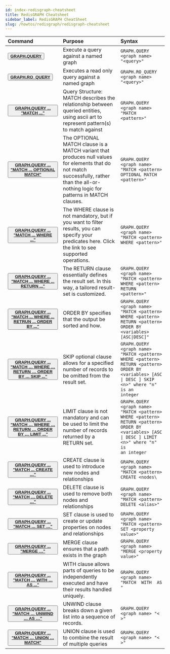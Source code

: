 ```yaml
---
id: index-redisgraph-cheatsheet
title: RedisGRAPH Cheatsheet
sidebar_label: RedisGRAPH CheatSheet
slug: /howtos/redisgraph/redisgraph-cheatsheet
---
```


| Command       | Purpose        | Syntax               |
| :--------------------- | :---------------------- | :----------------- |
| <button><b>[GRAPH.QUERY](https://oss.redis.com/redisgraph/commands/#graphquery)</b></button> | Execute a query against a named graph | <code>GRAPH.QUERY &lt;graph name&gt; "&lt;query&gt;"</code> |
| <button><b>[GRAPH.RO_QUERY](https://oss.redis.com/redisgraph/commands/#graphro_query)</b></button> | Executes a read only query against a named graph | <code>GRAPH.RO_QUERY &lt;graph name&gt; "&lt;query&gt;" |
| <button><b>[GRAPH.QUERY ... "MATCH ..."](https://oss.redis.com/redisgraph/commands/#match) | Query Structure: MATCH describes the relationship between queried entities, using ascii art to represent pattern(s) to match against | <code>GRAPH.QUERY &lt;graph name&gt; "MATCH &lt;pattern&gt;"</code> |
| <button><b>[GRAPH.QUERY ... "MATCH ... OPTIONAL MATCH"](https://oss.redis.com/redisgraph/commands/#optional-match) | The OPTIONAL MATCH clause is a MATCH variant that produces null values for elements that do not match successfully, rather than the all-or-nothing logic for patterns in MATCH clauses. | <code>GRAPH.QUERY &lt;graph name&gt; "MATCH &lt;pattern&gt; OPTIONAL MATCH &lt;pattern&gt;"</code> |
| <button><b>[GRAPH.QUERY ... "MATCH ... WHERE ..."](https://oss.redis.com/redisgraph/commands/#where) | The WHERE clause is not mandatory, but if you want to filter results, you can specify your predicates here.  Click the link to see supported operations. | <code>GRAPH.QUERY &lt;graph name&gt; "MATCH &lt;pattern&gt; WHERE &lt;pattern&gt;"</code> |
| <button><b>[GRAPH.QUERY ... "MATCH ... WHERE ... RETURN ..."](https://oss.redis.com/redisgraph/commands/#return) | The RETURN clause essentially defines the result set.  In this way, a tailored result-set is customized. | <code>GRAPH.QUERY &lt;graph name&gt; "MATCH &lt;pattern&gt; WHERE &lt;pattern&gt; RETURN &lt;pattern&gt;"</code> |
| <button><b>[GRAPH.QUERY ... "MATCH ... WHERE ... RETRUN ... ORDER BY ..."](https://oss.redis.com/redisgraph/commands/#order-by) | ORDER BY specifies that the output be sorted and how. | <code>GRAPH.QUERY &lt;graph name&gt; "MATCH &lt;pattern&gt; WHERE &lt;pattern&gt; RETURN &lt;pattern&gt; ORDER BY &lt;variables&gt; \[ASC\|DESC\]"</code> |
| <button><b>[GRAPH.QUERY ... "MATCH … WHERE … RETURN … ORDER BY … SKIP ..."](https://oss.redis.com/redisgraph/commands/#skip) | SKIP optional clause allows for a specified number of records to be omitted from the result set. | <code>GRAPH.QUERY &lt;graph name&gt; "MATCH \<pattern\> WHERE \<pattern\> RETURN \<pattern\> ORDER BY \<variables\> \[ASC \| DESC \] SKIP \<n\>" where "n" is an integer</code> |
| <button><b>[GRAPH.QUERY ... "MATCH … WHERE … RETURN … ORDER BY … LIMIT ..."](https://oss.redis.com/redisgraph/commands/#limit) | LIMIT clause is not mandatory and can be used to limit the number of records returned by a RETURN set. | <code>GRAPH.QUERY &lt;graph name&gt; "MATCH \<pattern\> WHERE \<pattern\> RETURN \<pattern\> ORDER BY \<variables\> \[ASC \| DESC \] LIMIT \<n\>" where "n" is an integer</code> |
| <button><b>[GRAPH.QUERY ... "MATCH ... CREATE …"](https://oss.redis.com/redisgraph/commands/#create) | CREATE clause is used to introduce new nodes and relationships  | <code>GRAPH.QUERY &lt;graph name&gt; "MATCH \<pattern\> CREATE <nodes\ | relationships\>"</code> |
| <button><b>[GRAPH.QUERY ... "MATCH … DELETE …"](https://oss.redis.com/redisgraph/commands/#delete) | DELETE clause is used to remove both nodes and relationships | <code>GRAPH.QUERY &lt;graph name&gt; "MATCH \<pattern\> DELETE \<alias\>"</code> |
| <button><b>[GRAPH.QUERY ... "MATCH … SET …"](https://oss.redis.com/redisgraph/commands/#set) | SET clause is used to create or update properties on nodes and relationships | <code>GRAPH.QUERY &lt;graph name&gt; "MATCH \<pattern\> SET \<property value\>"</code> |
| <button><b>[GRAPH.QUERY ... "MERGE …"](https://oss.redis.com/redisgraph/commands/#merge) | MERGE clause ensures that a path exists in the graph | <code>GRAPH.QUERY &lt;graph name&gt; "MERGE \<property value\>"</code> |
| <button><b>[GRAPH.QUERY ... "MATCH … WITH … AS ..."](https://oss.redis.com/redisgraph/commands/#with) | WITH clause allows  parts of queries to be independently executed and have their results handled uniquely. | <code>GRAPH.QUERY &lt;graph name&gt; "MATCH <pattern> WITH <property value> AS <property value>"</code> |
| <button><b>[GRAPH.QUERY ... "MATCH … UNWIND … AS …"](https://oss.redis.com/redisgraph/commands/#unwind) | UNWIND clause breaks down a given list into a sequence of records. | <code>GRAPH.QUERY &lt;graph name&gt; "&lt; &gt;"</code> |
| <button><b>[GRAPH.QUERY ... "MATCH … UNION … MATCH"](https://oss.redis.com/redisgraph/commands/#union) | UNION clause is used to combine the result of multiple queries | <code>GRAPH.QUERY &lt;graph name&gt; "&lt; &gt;"</code> |

